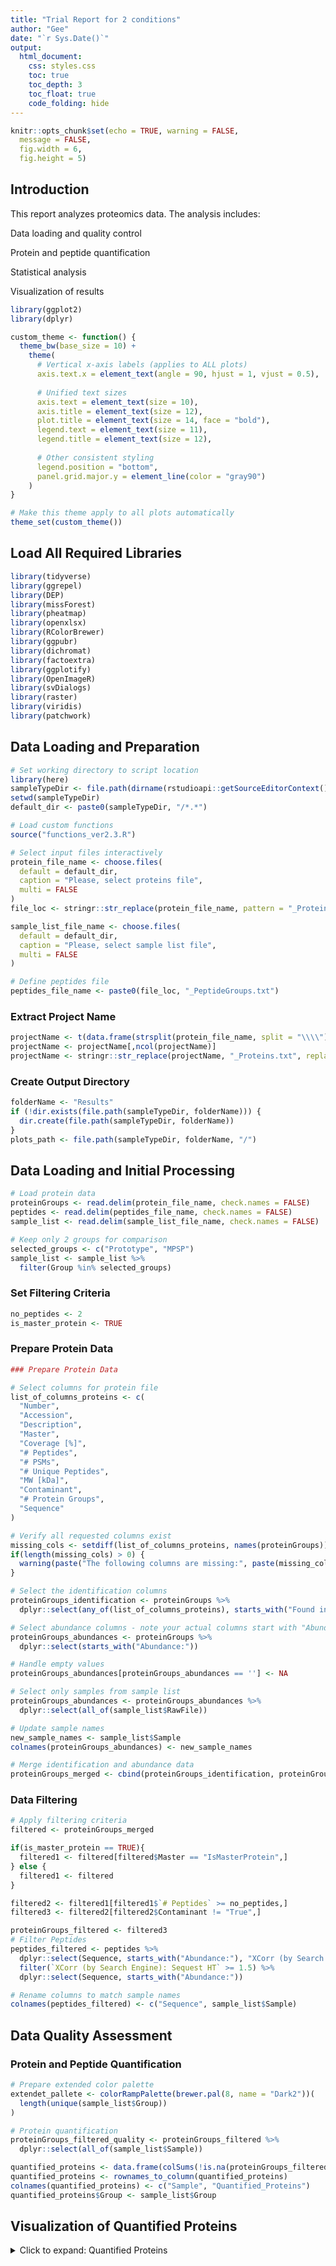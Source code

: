 ---
title: "Trial Report for 2 conditions"
author: "Gee"
date: "`r Sys.Date()`"
output: 
  html_document:
    css: styles.css
    toc: true
    toc_depth: 3
    toc_float: true
    code_folding: hide
---

```{r setup, include=FALSE}
knitr::opts_chunk$set(echo = TRUE, warning = FALSE,
  message = FALSE,
  fig.width = 6,
  fig.height = 5)
```

## Introduction
This report analyzes proteomics data. The analysis includes:

Data loading and quality control

Protein and peptide quantification

Statistical analysis

Visualization of results

```{r}
library(ggplot2)
library(dplyr)

custom_theme <- function() {
  theme_bw(base_size = 10) +
    theme(
      # Vertical x-axis labels (applies to ALL plots)
      axis.text.x = element_text(angle = 90, hjust = 1, vjust = 0.5),
      
      # Unified text sizes
      axis.text = element_text(size = 10),
      axis.title = element_text(size = 12),
      plot.title = element_text(size = 14, face = "bold"),
      legend.text = element_text(size = 11),
      legend.title = element_text(size = 12),
      
      # Other consistent styling
      legend.position = "bottom",
      panel.grid.major.y = element_line(color = "gray90")
    )
}

# Make this theme apply to all plots automatically
theme_set(custom_theme())
```

## Load All Required Libraries
```{r Load All Required Libraries}
library(tidyverse)
library(ggrepel)
library(DEP)
library(missForest)
library(pheatmap)
library(openxlsx)
library(RColorBrewer)
library(ggpubr)
library(dichromat)
library(factoextra)
library(ggplotify)
library(OpenImageR)
library(svDialogs)
library(raster)
library(viridis)
library(patchwork)
```

## Data Loading and Preparation
```{r File Selection and Input Paths}
# Set working directory to script location
library(here)
sampleTypeDir <- file.path(dirname(rstudioapi::getSourceEditorContext()$path))
setwd(sampleTypeDir)
default_dir <- paste0(sampleTypeDir, "/*.*")

# Load custom functions
source("functions_ver2.3.R")

# Select input files interactively
protein_file_name <- choose.files(
  default = default_dir, 
  caption = "Please, select proteins file", 
  multi = FALSE
)
file_loc <- stringr::str_replace(protein_file_name, pattern = "_Proteins.txt", replacement = "")

sample_list_file_name <- choose.files(
  default = default_dir, 
  caption = "Please, select sample list file", 
  multi = FALSE
)

# Define peptides file
peptides_file_name <- paste0(file_loc, "_PeptideGroups.txt")
```

### Extract Project Name
```{r Extract Project name}
projectName <- t(data.frame(strsplit(protein_file_name, split = "\\\\")))
projectName <- projectName[,ncol(projectName)]
projectName <- stringr::str_replace(projectName, "_Proteins.txt", replacement = "")
```

### Create Output Directory
```{r create_output_directory, echo=FALSE, results='hide', message=FALSE, warning=FALSE}
folderName <- "Results"
if (!dir.exists(file.path(sampleTypeDir, folderName))) {
  dir.create(file.path(sampleTypeDir, folderName))
}
plots_path <- file.path(sampleTypeDir, folderName, "/")
```

## Data Loading and Initial Processing
```{r Load Data files}
# Load protein data
proteinGroups <- read.delim(protein_file_name, check.names = FALSE)
peptides <- read.delim(peptides_file_name, check.names = FALSE)
sample_list <- read.delim(sample_list_file_name, check.names = FALSE)

# Keep only 2 groups for comparison
selected_groups <- c("Prototype", "MPSP")
sample_list <- sample_list %>%
  filter(Group %in% selected_groups)
```

### Set Filtering Criteria
```{r Set Filtering Criteria}
no_peptides <- 2
is_master_protein <- TRUE
```

### Prepare Protein Data
```{r prepare protein data}

### Prepare Protein Data

# Select columns for protein file 
list_of_columns_proteins <- c(
  "Number", 
  "Accession", 
  "Description", 
  "Master", 
  "Coverage [%]",
  "# Peptides", 
  "# PSMs", 
  "# Unique Peptides", 
  "MW [kDa]", 
  "Contaminant",
  "# Protein Groups", 
  "Sequence"
)

# Verify all requested columns exist
missing_cols <- setdiff(list_of_columns_proteins, names(proteinGroups))
if(length(missing_cols) > 0) {
  warning(paste("The following columns are missing:", paste(missing_cols, collapse=", ")))
}

# Select the identification columns
proteinGroups_identification <- proteinGroups %>%
  dplyr::select(any_of(list_of_columns_proteins), starts_with("Found in Sample:"))

# Select abundance columns - note your actual columns start with "Abundance:" not "Abundances:"
proteinGroups_abundances <- proteinGroups %>%
  dplyr::select(starts_with("Abundance:"))

# Handle empty values
proteinGroups_abundances[proteinGroups_abundances == ''] <- NA

# Select only samples from sample list
proteinGroups_abundances <- proteinGroups_abundances %>%
  dplyr::select(all_of(sample_list$RawFile))

# Update sample names
new_sample_names <- sample_list$Sample
colnames(proteinGroups_abundances) <- new_sample_names

# Merge identification and abundance data
proteinGroups_merged <- cbind(proteinGroups_identification, proteinGroups_abundances)

```

### Data Filtering
```{r Data Filtering}
# Apply filtering criteria
filtered <- proteinGroups_merged

if(is_master_protein == TRUE){
  filtered1 <- filtered[filtered$Master == "IsMasterProtein",]
} else {
  filtered1 <- filtered
}

filtered2 <- filtered1[filtered1$`# Peptides` >= no_peptides,]
filtered3 <- filtered2[filtered2$Contaminant != "True",]

proteinGroups_filtered <- filtered3
# Filter Peptides
peptides_filtered <- peptides %>%
  dplyr::select(Sequence, starts_with("Abundance:"), "XCorr (by Search Engine): Sequest HT") %>%
  filter(`XCorr (by Search Engine): Sequest HT` >= 1.5) %>%
  dplyr::select(Sequence, starts_with("Abundance:"))

# Rename columns to match sample names
colnames(peptides_filtered) <- c("Sequence", sample_list$Sample)
```

## Data Quality Assessment

### Protein and Peptide Quantification
```{r Protein and Peptide Quantification}
# Prepare extended color palette
extendet_pallete <- colorRampPalette(brewer.pal(8, name = "Dark2"))(
  length(unique(sample_list$Group))
)

# Protein quantification
proteinGroups_filtered_quality <- proteinGroups_filtered %>%
  dplyr::select(all_of(sample_list$Sample))

quantified_proteins <- data.frame(colSums(!is.na(proteinGroups_filtered_quality)))
quantified_proteins <- rownames_to_column(quantified_proteins)
colnames(quantified_proteins) <- c("Sample", "Quantified_Proteins")
quantified_proteins$Group <- sample_list$Group
```

## Visualization of Quantified Proteins

<details>
<summary>Click to expand: Quantified Proteins</summary>

```{r Visualization of Quantified Proteins}
if(nrow(sample_list) > 20){
  plot_quant_proteins <- ggplot(quantified_proteins, aes(x = Sample, y = Quantified_Proteins))+
    geom_point(aes(color = Group), size = 2)+
    geom_segment(aes(x = Sample, xend = Sample, y = 0, yend = Quantified_Proptides, color = Group))+
    theme_classic()+
    labs(y = "Number of filtered and quantified proteins", x = NULL)+
    theme(axis.text.x = element_text(angle = 90, vjust = 0.5, hjust = 1))+
    scale_color_manual(values = extendet_pallete)+
    geom_text(aes(label=Quantified_Proteins), vjust= -1.0, hjust = 0.5, angle = 90, 
              color="black", size=4)
} else {
  plot_quant_proteins <- ggplot(quantified_proteins, 
                               aes(x = Sample, y = Quantified_Proteins, fill = Group))+
    geom_bar(stat = "identity", position = "dodge")+
    geom_text(aes(label=Quantified_Proteins), vjust=0.5, hjust = 1.5, angle = 90, 
              color="white", size=4)+
    theme_classic()+
    labs(y = "Number of filtered and quantified proteins", x = NULL)+
    theme(axis.text.x = element_text(angle = 90, vjust = 0.5, hjust = 1))+
    scale_fill_manual(values = extendet_pallete)  
}

plot_quant_proteins
```
<details>

# Peptide Quantification
```{r Peptide Quantification}
peptides_filtered_quality <- peptides_filtered %>%
  dplyr::select(all_of(sample_list$Sample))

quantified_peptides <- data.frame(colSums(!is.na(peptides_filtered_quality)))
quantified_peptides <- rownames_to_column(quantified_peptides)
colnames(quantified_peptides) <- c("Sample", "quantified_peptides")
quantified_peptides$Group <- sample_list$Group
quantified_peptides$Group <- factor(quantified_peptides$Group, levels = unique(quantified_peptides$Group))
```
## Visualization of Quantified Peptides

<details>
<summary>Click to expand: Quantified Peptides</summary>

```{r Visualization of Quantified Peptides}
plot_quant_peptides <- ggplot(quantified_peptides, aes(x = Sample, y = quantified_peptides, fill = Group))+
  geom_bar(stat = "identity", position = "dodge")+
  geom_text(aes(label=quantified_peptides), vjust=0.5, hjust = 1.5, angle = 90, color="white",
            position = position_dodge(0.9), size=4)+
  theme_classic()+
  labs(y = "Number of filtered and quantified peptides", x = NULL)+
  theme(axis.text.x = element_text(angle = 90, vjust = 0.5, hjust = 1))+
  scale_fill_manual(values = extendet_pallete)

plot_quant_peptides
```
<details>

## QC – Average Quantified Peptides and Proteins

<details>
<summary>Click to expand: Average Quantified Peptides and Proteins</summary>

```{r Average Quantified Peptides and Proteins}
# Peptides

quant_peptides_average <- quantified_peptides %>%
  dplyr::group_by(Group) %>%
  dplyr::summarise(Mean = mean(quantified_peptides), SD = sd(quantified_peptides))

quant_peptides_average$Group <- factor(quant_peptides_average$Group, levels = unique(quant_peptides_average$Group))

p_peptides <- ggplot(quant_peptides_average, aes(x=Group, y=Mean, fill=Group)) + 
  geom_bar(stat="identity", color="black", position=position_dodge()) +
  geom_errorbar(aes(ymin=Mean-SD, ymax=Mean+SD), width=.2, position=position_dodge(.9)) +
  labs(y = "Average number of quantified peptides") +
  theme_classic() +
  theme(axis.text.x = element_text(angle = 90))+
  scale_fill_manual(values = extendet_pallete)

p_peptides

ggsave(filename = "plot_average_quantified_peptides.jpeg", plot = p_peptides, path = plots_path)

#Proteins

quant_proteins_average <- quantified_proteins %>%
  dplyr::group_by(Group) %>%
  dplyr::summarise(Mean = mean(Quantified_Proteins), 
                   SD = sd(Quantified_Proteins))

quant_proteins_average$Group <- factor(quant_proteins_average$Group, 
                                     levels = unique(quant_proteins_average$Group))

p_proteins <- ggplot(quant_proteins_average, aes(x=Group, y=Mean, fill=Group)) + 
  geom_bar(stat="identity", color="black", position=position_dodge(), width=0.7) +
  geom_bar(stat="identity", color="black", position=position_dodge()) +
  geom_errorbar(aes(ymin=Mean-SD, ymax=Mean+SD), width=.2, position=position_dodge(.9)) +
  labs(y = "Average number of quantified proteins") +
  theme_classic() +
  theme(axis.text.x = element_text(angle = 90))+
  scale_fill_manual(values = extendet_pallete)

p_proteins
```
<details>

```{r save plot_average_quantified_proteins}
ggsave(filename = "plot_average_quantified_proteins.jpeg", 
       plot = p_proteins, 
       path = plots_path,
       width = 8, 
       height = 6,
       dpi = 300)
```

## Re-order columns

```{r Re-order columns}
# Create Number column if it doesn't exist in BOTH data frames
if(!"Number" %in% names(proteinGroups_merged)) {
  proteinGroups_merged$Number <- seq_len(nrow(proteinGroups_merged))
}

if(!"Number" %in% names(proteinGroups_filtered)) {
  proteinGroups_filtered$Number <- seq_len(nrow(proteinGroups_filtered))
}

# Define column order
list_of_columns_proteins_order <- c(
  "Number", "Accession", "Description", "MW [kDa]",
  colnames(proteinGroups_abundances),
  "# Peptides", "# PSMs", "# Unique Peptides", "Coverage [%]", 
  "Contaminant", "# Protein Groups", "Master", "Sequence"
)

# Verify columns exist in BOTH data frames
existing_cols_merged <- intersect(list_of_columns_proteins_order, names(proteinGroups_merged))
existing_cols_filtered <- intersect(list_of_columns_proteins_order, names(proteinGroups_filtered))

# Get union of columns that exist in either data frame
final_cols <- union(existing_cols_merged, existing_cols_filtered)

# Apply column selection
proteinGroups_merged <- proteinGroups_merged %>%
  dplyr::select(all_of(final_cols))

proteinGroups_filtered <- proteinGroups_filtered %>%
  dplyr::select(all_of(final_cols))

# Warning about any missing columns
missing_cols <- setdiff(list_of_columns_proteins_order, final_cols)
if(length(missing_cols) > 0) {
  warning(paste("The following columns are missing from one or both data frames:",
                paste(missing_cols, collapse=", ")))
}
```
## QC – Histogram and Violin Plot of Intensities

<details>
<summary>Click to expand: Histogram and Violin Plot of Intensities</summary>

```{r qc_histogram_violin_plot, fig.width=6, fig.height=5}
# Prepare abundance data
qc_abundance <- proteinGroups_abundances %>%
  pivot_longer(cols = everything(), names_to = "Sample", values_to = "Abundance") %>%
  dplyr::mutate(
    Abundance = na_if(Abundance, 0), 
    Abundance_log = log2(Abundance)
  )

# Extract group from sample name
group_temp <- t(data.frame(str_split(qc_abundance$Sample, pattern = "_")))
qc_abundance$Group <- factor(group_temp[, 1], levels = unique(group_temp[, 1]))

# Median intensity for reference line
overall_median <- median(qc_abundance$Abundance_log, na.rm = TRUE)

# Histogram plot
hist_plot <- ggplot(qc_abundance, aes(x = Abundance_log)) +
  geom_histogram(bins = 30, fill = "steelblue", alpha = 0.8) +
  geom_vline(xintercept = overall_median, color = "red", linetype = "dashed", size = 1) +
  labs(
    title = "Protein Intensity Distribution",
    x = "Protein Intensity (log2)",
    y = "Count"
  ) +
  theme_minimal(base_size = 12) +
  theme(
    plot.title = element_text(face = "bold", size = 14, hjust = 0.5),
    axis.text = element_text(size = 12),
    axis.title = element_text(size = 12)
  )

# Violin plot
violin_plot <- ggplot(qc_abundance, aes(x = Group, y = Abundance_log, fill = Group)) +
  geom_violin(trim = FALSE, alpha = 0.7) +
  geom_boxplot(width = 0.1, fill = "white") +
  geom_hline(yintercept = overall_median, color = "red", linetype = "dashed", size = 1) +
  labs(
    title = "Protein Intensity by Group",
    x = "Group",
    y = "Protein Intensity (log2)"
  ) +
  scale_fill_manual(values = c(
  "Prototype" = "#E69F00",  
  "MPSP" = "#56B4E9"        
  )) +
  theme_minimal(base_size = 12) +
  theme(
    plot.title = element_text(face = "bold", size = 14, hjust = 0.5),
    axis.text.x = element_text(angle = 90, hjust = 1, size = 12),
    axis.text.y = element_text(size = 12),
    axis.title = element_text(size = 12),
    legend.position = "none"
  )

# Show plots
hist_plot
violin_plot
```
<details>

```{r save plot}
ggsave(filename = "histogram_protein_abundance.jpeg", plot = hist_plot, path = plots_path)
ggsave(filename = "violinplot_protein_abundance.jpeg", plot = violin_plot, path = plots_path)
```

## Normalization, Filtering, and Imputation
```{r Normalization, Filtering, and Imputation}
# Normalization
protein_df <- proteinGroups_filtered %>%
  dplyr::select("Accession", all_of(sample_list$Sample))
rownames(protein_df) <- protein_df$Accession
protein_df <- protein_df[, -1]

df_normalized <- normalize_df(protein_df, 1) # 1 = median normalization

# Log2 transform
df_normalized <- log(df_normalized, 2)

# Filtering
group_info <- data.frame(Sample = sample_list$Sample, Group = sample_list$Group)
df_normalized_valid <- filter_valids_ml(df_normalized,
                                        conditions = unique(sample_list$Group),
                                        min_count = 2,
                                        at_least_one = TRUE)

# Imputation

input_matrix <- as.matrix(df_normalized_valid)

set.seed(123)  # ensures reproducibility
suppressMessages({
  missforest_result <- missForest(input_matrix, verbose = FALSE)
})

# Extract the imputed data
df_norm_valid_imp <- as.data.frame(missforest_result$ximp) 
save.image(file = paste0(Sys.Date(), "_my_work_space.RData"))
```
## Investigate Missing Values

<details>
<summary>Click to expand: Investigate Missing Values</summary>

```{r Missing values}
plotMissVal(proteinGroups_filtered_quality, plot_name = "non_valid")
MissValDist(proteinGroups_filtered)
```
<details>

## Imputation Effect – Histogram

<details>
<summary>Click to expand: Imputation Effect – Histogram</summary>

```{r Imputation effect-histogram}
# Prepare long-format data
df_norm_valid_imp_long <- df_norm_valid_imp %>%
  rownames_to_column("Protein") %>%
  pivot_longer(-Protein, names_to = "Sample", values_to = "Intensity")

# Plot
hist_imputation_effect<-ggplot(df_norm_valid_imp_long, aes(x = Intensity)) +
  geom_histogram(bins = 30, fill = "#00CED1", alpha = 0.7) +
  facet_wrap(~ Sample, scales = "free_y") +
  geom_vline(xintercept = median(df_norm_valid_imp_long$Intensity, na.rm = TRUE),
             color = "blue", linetype = "dashed", size = 1) +
  labs(
    title = "Protein Intensity Distribution",
    x = "Protein Intensity (log2)",
    y = "Count"
  ) +
  theme_minimal(base_size = 12) +
  theme(
    plot.title = element_text(size = 12),
    axis.text.x = element_text(size = 10),
    axis.text.y = element_text(size = 10)
  )

hist_imputation_effect
```
<details>

```{r save histogram imputation effect}
ggsave(filename = "hist_imputation_effect.jpeg", plot =hist_imputation_effect, path = plots_path)
```

## Scatter Plot Matrix

<details>
<summary>Click to expand: Multi Scatter Plot Matrix</summary>

```{r scatterplot matrix, fig.width=10, fig.height=10}
df_multi_scatter <- df_norm_valid_imp %>%
  dplyr::select(!contains("imputed")) %>%
  na.omit()

# Correlation panel
lower.panel <- function(x, y){
  usr <- par("usr"); on.exit(par(usr))
  par(usr = c(0, 1, 0, 1))
  r <- round(cor(x, y), digits=2)
  txt <- paste0("R = ", r)
  cex.cor <- 0.8/strwidth(txt)
  text(0.5, 0.5, txt, cex = cex.cor * r)
}

# Customize upper panel
upper.panel <- function(x, y){
  points(x, y, pch = 19, size = 0.1, cex = 0.2)
}

pairs(df_multi_scatter[, 1:ncol(df_multi_scatter)], 
      lower.panel = lower.panel,
      upper.panel = upper.panel)
```
<details>

## Calculate CV- Coefficient of Variation

<details>
<summary>Click to expand: Coefficient of Variation- Violin Plot</summary>

```{r calculate CV-violin_cv_plot, fig.height=5, fig.width=6}
qc_cv <- inner_join(df_norm_valid_imp_long, group_info, by = "Sample")
qc_cv$IntensityUnlog <- 2^qc_cv$Intensity

qc_cv_df <- qc_cv %>%
  group_by(Protein, Group) %>%
  summarise(cv = cv(IntensityUnlog, na.rm = TRUE), .groups = "drop") %>%
  na.omit() %>%
  mutate(Group = factor(Group, levels = c("MPSP", "Other", "Prototype")))  # Ensure group order

# Enhanced plot
plot_violin_cv <- ggplot(qc_cv_df, aes(x = Group, y = cv, fill = Group)) +
  geom_violin(trim = FALSE, alpha = 0.7, width = 0.8, color = NA) +
  geom_boxplot(width = 0.15, fill = "white", color = "black", outlier.shape = NA) +
  scale_fill_manual(values = c(
  "MPSP" = "#8C8C8C",
  "Prototype" = "#C44E52"
)) +
  coord_cartesian(ylim = c(0, 50)) +  # Adjust based on your data range
  geom_hline(yintercept = 20, linetype = "dashed", color = "blue", linewidth = 1) +
  labs(
  x = NULL,
  y = "Coefficient of Variation (%)",
  title = "Technical Reproducibility Across Experimental Groups",
  caption = paste("n =", format(nrow(qc_cv_df)/3), "proteins per group | CV = SD/mean * 100")
) +
  theme_classic(base_size = 14) +
  theme(
    legend.position = "none",
    plot.title = element_text(face = "bold", hjust = 0.5, size = 16),
    axis.text.x = element_text(angle = 45, hjust = 1, vjust = 1.1, size = 14),
    axis.title.y = element_text(size = 14),
    panel.grid.major.y = element_line(color = "gray90")
  )

print(plot_violin_cv)
```
<details>

```{r save violin protein CV plot}
ggsave(filename = "violin_protein_cv.jpeg", plot = plot_violin_cv, path = plots_path)
```
## Protein CV Category Distribution 

<details>
<summary>Click to expand: Protein CV Category Distribution- Bar Plot</summary>
 
```{r create-cv-category-plot}
cv_barplot <- qc_cv_df %>%
  mutate(CV_Category = case_when(
    cv < 10 ~ "< 10%",
    cv >= 10 & cv < 20 ~ "10–20%", 
    cv >= 20 & cv < 30 ~ "20–30%",
    cv >= 30 & cv <= 100 ~ "30–100%",
    TRUE ~ "> 100%"  # optional fallback
  ))

# Reorder levels
cv_barplot$CV_Category <- factor(cv_barplot$CV_Category,
                                 levels = c("< 10%", "10–20%", "20–30%", "30–100%", "> 100%"))

# Summarize by group and CV bin
cv_barplot_summary <- cv_barplot %>%
  filter(CV_Category != "> 100%") %>%
  group_by(Group, CV_Category) %>%
  summarise(Count = n(), .groups = "drop") %>%
  group_by(Group) %>%
  mutate(Percentage = Count / sum(Count) * 100)

# Define new elegant color palette
mycolors <- c(
  "< 10%"    = "#A6BDDB",
  "10–20%"   = "#74A9CF",
  "20–30%"   = "#2B8CBE",
  "30–100%"  = "#045A8D")

# Plot: Protein CV Category Distribution
barplot <- ggplot(cv_barplot_summary, aes(x = Group, y = Percentage, fill = CV_Category)) +
  geom_bar(stat = "identity", width = 0.85) +
  scale_fill_manual(values = mycolors) +
  labs(
    y = "Percentage of Proteins", 
    fill = "CV Category",
    title = "Protein CV Category Distribution"
  ) +
  geom_text(
    aes(label = sprintf("%.1f%%", Percentage)), 
    position = position_stack(vjust = 0.5),
    size = 4.5, color = "white"
  ) +
  theme_classic(base_size = 12) +
  theme(
    plot.title = element_text(face = "bold", hjust = 0.5, size = 14),
    axis.text.x = element_text(angle = 90, hjust = 1, size = 10),
    axis.text.y = element_text(size = 10),
    axis.title.y = element_text(size = 12),
    legend.title = element_text(size = 12),
    legend.text = element_text(size = 10),
    legend.position = "right"
  )

barplot
```
<details>

```{r Protein CV Category Distribution - barplot }
ggsave(filename = "barplot_protein_cv_distribution.jpeg", plot = barplot, path = plots_path)
```


## QC: CV vs. Average Intensity (2D Density Plot)

<details>
<summary>Click to expand: Volcano Plot</summary>

```{r qc_cv_hexbin_density_plot, echo=TRUE, , fig.width=6, fig.height=5}
#Remove rows that are completely NA
df_norm_valid_imp <- df_norm_valid_imp[rowSums(is.na(df_norm_valid_imp)) < ncol(df_norm_valid_imp), ]

#Compute mean and CoV per protein
qc_stats <- df_norm_valid_imp %>%
  rowwise() %>%
  mutate(
    mean_intensity = mean(c_across(everything()), na.rm = TRUE),
    sd_intensity = sd(c_across(everything()), na.rm = TRUE),
    cv = ifelse(mean_intensity > 0, 100 * (sd_intensity / mean_intensity), NA_real_)
  ) %>%
  ungroup() %>%
  filter(is.finite(cv), is.finite(mean_intensity)) %>%
  filter(cv >= 0, cv <= 200)  # Optional threshold to clean noise

#Create Hexbin plot
hex_plot <- ggplot(qc_stats, aes(x = cv, y = mean_intensity)) +
  geom_hex(bins = 60) +
  scale_fill_viridis_c(option = "D") +
  labs(
    title = "2D Density Plot: CV vs Mean Intensity",
    x = "Coefficient of Variation (CV, %)",
    y = "Mean Intensity (log2)"
  ) +
    theme_minimal(base_size = 12) +
    theme(
    plot.title = element_text(face = "bold", hjust = 0.5, size = 14),
    axis.text.x = element_text(size = 10),
    axis.text.y = element_text(size = 10),
    axis.title.x = element_text(size = 12),
    axis.title.y = element_text(size = 12),
    legend.title = element_text(size = 12),
    legend.text = element_text(size = 10),
    legend.position = "right"
  )
print(hex_plot)
```
<details>

```{r qc_cv_smoothed_density_plot, echo=TRUE, fig.height=6}
#Create Smoothed 2D Density plot
smoothed_density_plot <- ggplot(qc_stats, aes(x = cv, y = mean_intensity)) +
  stat_density_2d_filled(contour_var = "ndensity", bins = 30) +
  scale_fill_viridis_d(option = "D") +
  theme_minimal() +
  labs(
    title = "Smoothed Density: CV vs Mean Intensity",
    x = "Coefficient of Variation (CV, %)",
    y = "Mean Intensity (log2)"
  )
print(smoothed_density_plot)
```
## T-Test 
```{r t-test}
# Select only 2 groups of interest
selected_groups <- c("Prototype", "MPSP")

# Debug: rebuild group_info
group_info <- sample_list$Group
names(group_info) <- sample_list$Sample

# Filter for selected groups
group_filter <- group_info %in% selected_groups

# Subset the data
df_stat <- df_norm_valid_imp[, names(group_info)[group_filter]] %>%
  dplyr::select(!contains("imputed"))
group_info <- factor(group_info[group_filter], levels = selected_groups)

# Display table
table(group_info)

# T-test function
t.test.2 <- function(x, y) {
  tryCatch({
    if (length(unique(y)) != 2 || any(table(y) < 2)) {
      return(NA)
    }
    t.test(x ~ y)$p.value
  }, error = function(e) {
    return(NA)
  })
}

# Calculate p-values
p.values <- apply(df_stat , 1, t.test.2, group_info)
p.values.adj <- p.adjust(p.values, "BH")
proteins_stat <- cbind(df_stat, p.values, p.values.adj) %>% data.frame() %>%
  rownames_to_column(var = "Accession")
```
## Create df_description if missing
```{r Create Gene Description}
if(!exists("df_description")) {
  gene_name <- proteinGroups_filtered$Description
  gene_name <- str_split(gene_name, pattern = "GN=")
  collected_gene_names <- sapply(gene_name, function(x) str_split(x[2], pattern = " ")[[1]][1])
  
  gene_name <- proteinGroups_filtered$Description
  gene_name <- str_split(gene_name, pattern = " OS=")
  collected_description <- sapply(gene_name, function(x) x[1])
  
  df_description <- data.frame(
    "Accession" = proteinGroups_filtered$Accession,
    "Gene" = collected_gene_names,
    "ShortDesc" = collected_description
  )
}
```

## Volcano Plot
<details>
<summary>Click to expand: Volcano Plot</summary>

```{r volcano_plot, fig.width=6, fig.height=5}
# Ensure df_description exists
if(!exists("df_description")) stop("df_description not found - please run gene description section")
GroupA <- "Prototype"
GroupB <- "MPSP"
ratio_name <- paste0(GroupA, "/", GroupB)

df_volcano <- calculate_ratios_volcano_p_adjust(df_norm_valid_imp)

# Define significance
df_volcano$Significance <- ifelse(
  df_volcano$p.values.adj < 0.05 & abs(df_volcano$RatioLog) > 1,
  "Significant", "Not Significant"
)

volcano_plot <- ggplot(df_volcano, aes(x = RatioLog, y = -log10(p.values), col = Significance, label = TheLabel))+
  geom_point(size = 0.5)+
  theme_classic() +
  geom_vline(xintercept=c(-1, 1), col="blue", linetype = "longdash", size = 0.1) +
  geom_hline(yintercept = median(-log10(df_volcano$p.values), na.rm = TRUE), 
           color = "blue", linetype = "dashed", size = 1) +
  # Label top hits
  ggrepel::geom_text_repel(
    data = subset(df_volcano, Significance == "Significant" & -log10(p.values) > 2),
    size = 3,
    box.padding = 0.25,
    max.overlaps = 10
  ) +
  
  scale_color_manual(values = c("Not Significant" = "gray80", "Significant" = "#D73027")) +
  labs(
    title = "Volcano Plot: Prototype vs MPSP",
    x = paste0("Log2(", ratio_name, ")"),
    y = "-log10(p-value)"
  ) +
  theme_classic(base_size = 12) +
  theme(
    plot.title = element_text(face = "bold", hjust = 0.5, size = 14),
    axis.text.x = element_text(angle = 0, hjust = 0.5, size = 10),
    axis.text.y = element_text(size = 10),
    axis.title.x = element_text(size = 12),
    axis.title.y = element_text(size = 12),
    legend.position = "none"
  )

volcano_plot
```
</details>



```{r save volcano plot}
ggsave(filename = "volcano_plot.jpeg", plot = volcano_plot, dpi = 1200, path = plots_path)
ggsave(filename = "volcano_plot.svg", plot = volcano_plot, dpi = 1200, path = plots_path)
```

## Export Results
```{r}
openxlsx::write.xlsx(x = df_volcano, file = "proteins_df_stat.xlsx")
save.image(file = paste0(Sys.Date(), "_dummy_report_2.RData"))
```

## Summary

This report documents the complete data analysis pipeline for the mass spectrometry dataset, from data loading and filtering to normalization, imputation, statistical testing, and visualization.

Report generated on r Sys.Date() using RMarkdown.
